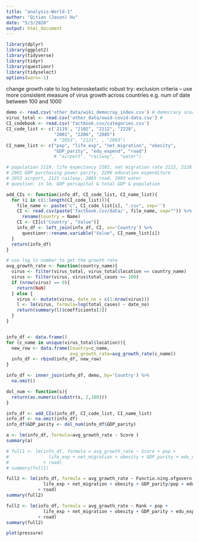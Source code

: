 ```yaml
---
title: "analysis-World-1"
author: "Qitian (Jason) Hu"
date: "5/3/2020"
output: html_document
---
```


```r
library(dplyr)
library(ggplot2)
library(tidyverse)
library(tidyr)
library(questionr)
library(tidyselect)
options(warn=-1)


```
change growth rate to log
heterosketastic robust
try: exclusion criteria -- use more consistent measure of virus growth across countries
e.g. num of date between 100 and 1000 



```r
demo <- read.csv('other_data/wiki_democray_index.csv') # democracy score data 
virus_total <- read.csv('other_data/owid-covid-data.csv') # 
CI_codebook <- read.csv('factbook.csv/categories.csv')
CI_code_list <- c('2119', "2102", "2112", "2228", 
                  "2001", "2206", "2085")
                  # "2053", "2121", , "2093")
CI_name_list <- c("pop", "life_exp", "net_migration", "obesity",
                  "GDP_parity", "edu_expend", "road")
                  # "airport", "railway",  "water")

# population 2119, life expectancy 2102, net migration rate 2112, 2228 obesity
# 2001 GDP purchasing power parity, 2206 education expenditure
# 2053 airport, 2121 railway, 2085 road, 2093 water
# question: in lm, GDP percapital & total GDP & population

add_CIs <- function(info_df, CI_code_list, CI_name_list){
  for (i in c(1:length(CI_code_list))){
    file_name <- paste("c", CI_code_list[i], ".csv", sep='')
    CI <- read.csv(paste('factbook.csv/data/', file_name, sep="")) %>% 
      rename(Country = Name)
    CI <- CI[c('Country', "Value")]
    info_df <- left_join(info_df, CI, on='Country') %>% 
      questionr::rename.variable("Value", CI_name_list[i])
  }
  return(info_df)
}

# use log ln number to get the growth rate 
avg_growth_rate <- function(country_name){
  virus <- filter(virus_total, virus_total$location == country_name)
  virus <- filter(virus, virus$total_cases >= 100) 
  if (nrow(virus) == 0){
    return(NaN)
  } else {
    virus <- mutate(virus, date_no = c(1:nrow(virus)))
    l <- lm(virus, formula=log(total_cases) ~ date_no)
    return(summary(l)$coefficients[2])
  }
}


info_df <- data.frame()
for (c_name in unique(virus_total$location)){
  new_row <- data.frame(Country=c_name, 
                        avg_growth_rate=avg_growth_rate(c_name))
  info_df <- rbind(info_df, new_row)
}

info_df <- inner_join(info_df, demo, by='Country') %>% 
  na.omit() 

dol_num <- function(s){
  return(as.numeric(substr(s, 2,100)))
}

info_df <- add_CIs(info_df, CI_code_list, CI_name_list)
info_df <- na.omit(info_df)
info_df$GDP_parity <- dol_num(info_df$GDP_parity)

```


```r

a <- lm(info_df, formula=avg_growth_rate ~ Score )
summary(a)

# full1 <- lm(info_df, formula = avg_growth_rate ~ Score + pop + 
#               life_exp + net_migration + obesity + GDP_parity + edu_expend
#             + road)
# summary(full1)
```

```r
full2 <- lm(info_df, formula = avg_growth_rate ~ Functio.ning.ofgovern.ment + pop + 
              life_exp + net_migration + obesity + GDP_parity/pop + edu_expend/(GDP_parity/pop)
            + road)
summary(full2)
```


```r
full2 <- lm(info_df, formula = avg_growth_rate ~ Rank + pop + 
              life_exp + net_migration + obesity + GDP_parity + edu_expend
            + road)
summary(full2)

```
```r
plot(pressure)
```


